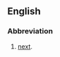 ==English==

===Abbreviation===
{{rfc-header|Abbreviation}}
{{head|en|abbreviation}}

# {{label|en|Internet slang|text messaging}} [[next]].